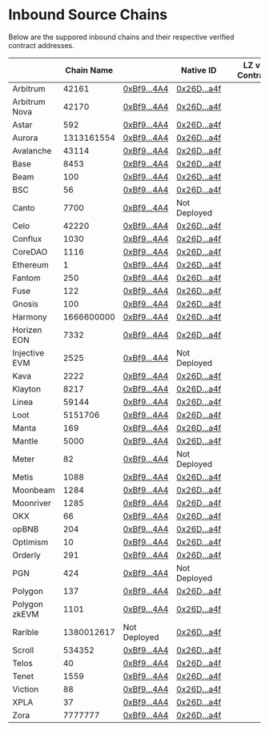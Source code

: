 # Inbound Source Chains

Below are the suppored inbound chains and their respective verified contract addresses.

| <th className="whitespace-nowrap">Chain Name </th> | <th className="whitespace-nowrap">Native ID </th> | <th className="whitespace-nowrap">LZ v1 Contract</th>                                                                        | <th className="whitespace-nowrap">LZ v2 Contract</th>                                                                     |
| -------------------------------------------------- | ------------------------------------------------- | ---------------------------------------------------------------------------------------------------------------------------- | ------------------------------------------------------------------------------------------------------------------------- |
| Arbitrum                                           | 42161                                             | [0xBf9...4A4](https://arbiscan.io/address/0xbf94ed69281709958c8f60bc15cd1bb6badcd4a4#code)                                   | [0x26D...a4f](https://arbiscan.io/address/0x26DA582889f59EaaE9dA1f063bE0140CD93E6a4f#code)                                |
| Arbitrum Nova                                      | 42170                                             | [0xBf9...4A4](https://nova.arbiscan.io/address/0xbf94ed69281709958c8f60bc15cd1bb6badcd4a4#code)                              | [0x26D...a4f](https://nova.arbiscan.io/address/0x26DA582889f59EaaE9dA1f063bE0140CD93E6a4f#code)                           |
| Astar                                              | 592                                               | [0xBf9...4A4](https://blockscout.com/astar/address/0xBf94Ed69281709958c8f60bc15cD1bB6BADCd4A4/contracts#address-tabs)        | [0x26D...a4f](https://astar.blockscout.com/address/0x26DA582889f59EaaE9dA1f063bE0140CD93E6a4f)                            |
| Aurora                                             | 1313161554                                        | [0xBf9...4A4](https://explorer.aurora.dev/address/0xBf94Ed69281709958c8f60bc15cD1bB6BADCd4A4?tab=contract)                   | [0x26D...a4f](https://explorer.aurora.dev/address/0x26DA582889f59EaaE9dA1f063bE0140CD93E6a4f?tab=contract)                |
| Avalanche                                          | 43114                                             | [0xBf9...4A4](https://snowtrace.io/address/0xBf94Ed69281709958c8f60bc15cD1bB6BADCd4A4/contract/43114/code)                   | [0x26D...a4f](https://snowtrace.io/address/0x26DA582889f59EaaE9dA1f063bE0140CD93E6a4f/contract/43114/code)                |
| Base                                               | 8453                                              | [0xBf9...4A4](https://basescan.org/address/0xBf94Ed69281709958c8f60bc15cD1bB6BADCd4A4#code)                                  | [0x26D...a4f](https://basescan.org/address/0x26DA582889f59EaaE9dA1f063bE0140CD93E6a4f#code)                               |
| Beam                                               | 100                                               | [0xBf9...4A4](https://subnets.avax.network/beam/address/0xBf94Ed69281709958c8f60bc15cD1bB6BADCd4A4?tab=code)                 | [0x26D...a4f](https://subnets.avax.network/beam/address/0x26DA582889f59EaaE9dA1f063bE0140CD93E6a4f)                       |
| BSC                                                | 56                                                | [0xBf9...4A4](https://bscscan.com/address/0xBf94Ed69281709958c8f60bc15cD1bB6BADCd4A4#code)                                   | [0x26D...a4f](https://bscscan.com/address/0x26DA582889f59EaaE9dA1f063bE0140CD93E6a4f#code)                                |
| Canto                                              | 7700                                              | [0xBf9...4A4](https://tuber.build/address/0xBf94Ed69281709958c8f60bc15cD1bB6BADCd4A4?tab=contract)                           | Not Deployed                                                                                                              |
| Celo                                               | 42220                                             | [0xBf9...4A4](https://celoscan.io/address/0xBf94Ed69281709958c8f60bc15cD1bB6BADCd4A4#code)                                   | [0x26D...a4f](https://celoscan.io/address/0x26DA582889f59EaaE9dA1f063bE0140CD93E6a4f#code)                                |
| Conflux                                            | 1030                                              | [0xBf9...4A4](https://evm.confluxscan.io/address/0xbf94ed69281709958c8f60bc15cd1bb6badcd4a4?tab=contract-viewer)             | [0x26D...a4f](https://evm.confluxscan.net/contract-verification?address=0x26da582889f59eaae9da1f063be0140cd93e6a4f)       |
| CoreDAO                                            | 1116                                              | [0xBf9...4A4](https://scan.coredao.org/address/0xbf94ed69281709958c8f60bc15cd1bb6badcd4a4#code)                              | [0x26D...a4f](https://scan.coredao.org/address/0x26DA582889f59EaaE9dA1f063bE0140CD93E6a4f#code)                           |
| Ethereum                                           | 1                                                 | [0xBf9...4A4](https://etherscan.io/address/0xbf94ed69281709958c8f60bc15cd1bb6badcd4a4#code)                                  | [0x26D...a4f](https://etherscan.io/address/0x26DA582889f59EaaE9dA1f063bE0140CD93E6a4f#code)                               |
| Fantom                                             | 250                                               | [0xBf9...4A4](https://ftmscan.com/address/0xBf94Ed69281709958c8f60bc15cD1bB6BADCd4A4#code)                                   | [0x26D...a4f](https://ftmscan.com/address/0x26DA582889f59EaaE9dA1f063bE0140CD93E6a4f#code)                                |
| Fuse                                               | 122                                               | [0xBf9...4A4](https://explorer.fuse.io/address/0xBf94Ed69281709958c8f60bc15cD1bB6BADCd4A4?tab=contract)                      | [0x26D...a4f](https://explorer.fuse.io/address/0x26DA582889f59EaaE9dA1f063bE0140CD93E6a4f?tab=contract)                   |
| Gnosis                                             | 100                                               | [0xBf9...4A4](https://gnosisscan.io/address/0xbf94ed69281709958c8f60bc15cd1bb6badcd4a4#code)                                 | [0x26D...a4f](https://gnosisscan.io/address/0x26da582889f59eaae9da1f063be0140cd93e6a4f#code)                              |
| Harmony                                            | 1666600000                                        | [0xBf9...4A4](https://explorer.harmony.one/address/0xbf94ed69281709958c8f60bc15cd1bb6badcd4a4?activeTab=6)                   | [0x26D...a4f](https://explorer.harmony.one/verifycontract?address=0x26da582889f59eaae9da1f063be0140cd93e6a4f&shard=0)     |
| Horizen EON                                        | 7332                                              | [0xBf9...4A4](https://eon-explorer.horizenlabs.io/address/0xBf94Ed69281709958c8f60bc15cD1bB6BADCd4A4/contracts#address-tabs) | [0x26D...a4f](https://explorer.harmony.one/address/0x26da582889f59eaae9da1f063be0140cd93e6a4f)                            |
| Injective EVM                                      | 2525                                              | [0xBf9...4A4](https://inevm.calderaexplorer.xyz/address/0xBf94Ed69281709958c8f60bc15cD1bB6BADCd4A4?tab=contract)             | Not Deployed                                                                                                              |
| Kava                                               | 2222                                              | [0xBf9...4A4](https://kavascan.com/address/0xBf94Ed69281709958c8f60bc15cD1bB6BADCd4A4/contracts#address-tabs)                | [0x26D...a4f](https://kavascan.com/address/0x26DA582889f59EaaE9dA1f063bE0140CD93E6a4f/contracts#address-tabs)             |
| Klayton                                            | 8217                                              | [0xBf9...4A4](https://klaytnscope.com/account/0xbf94ed69281709958c8f60bc15cd1bb6badcd4a4?tabId=contractCode)                 | [0x26D...a4f](https://klaytnscope.com/account/0x26DA582889f59EaaE9dA1f063bE0140CD93E6a4f?tabId=contractCode)              |
| Linea                                              | 59144                                             | [0xBf9...4A4](https://lineascan.build/address/0xbf94ed69281709958c8f60bc15cd1bb6badcd4a4#code)                               | [0x26D...a4f](https://lineascan.build/address/0x26DA582889f59EaaE9dA1f063bE0140CD93E6a4f#code)                            |
| Loot                                               | 5151706                                           | [0xBf9...4A4](https://explorer.lootchain.com/address/0xBf94Ed69281709958c8f60bc15cD1bB6BADCd4A4/contracts#address-tabs)      | [0x26D...a4f](https://explorer.lootchain.com/address/0x26DA582889f59EaaE9dA1f063bE0140CD93E6a4f/)                         |
| Manta                                              | 169                                               | [0xBf9...4A4](https://manta.socialscan.io/address/0xbf94ed69281709958c8f60bc15cd1bb6badcd4a4#contract)                       | [0x26D...a4f](https://pacific-explorer.manta.network/address/0x26DA582889f59EaaE9dA1f063bE0140CD93E6a4f?tab=contract)     |
| Mantle                                             | 5000                                              | [0xBf9...4A4](https://explorer.mantle.xyz/address/0xBf94Ed69281709958c8f60bc15cD1bB6BADCd4A4/contracts#address-tabs)         | [0x26D...a4f](https://explorer.mantle.xyz/address/0x26DA582889f59EaaE9dA1f063bE0140CD93E6a4f/contracts#address-tabs)      |
| Meter                                              | 82                                                | [0xBf9...4A4](https://scan.meter.io/address/0xbf94ed69281709958c8f60bc15cd1bb6badcd4a4?tab=4&p=1)                            | Not Deployed                                                                                                              |
| Metis                                              | 1088                                              | [0xBf9...4A4](https://explorer.metis.io/address/0xBf94Ed69281709958c8f60bc15cD1bB6BADCd4A4/contract/1088/code)               | [0x26D...a4f](https://explorer.metis.io/address/0x26DA582889f59EaaE9dA1f063bE0140CD93E6a4f/contract/1088/code)            |
| Moonbeam                                           | 1284                                              | [0xBf9...4A4](https://moonscan.io/address/0xBf94Ed69281709958c8f60bc15cD1bB6BADCd4A4#code)                                   | [0x26D...a4f](https://moonscan.io/address/0x26DA582889f59EaaE9dA1f063bE0140CD93E6a4f#code)                                |
| Moonriver                                          | 1285                                              | [0xBf9...4A4](https://moonriver.moonscan.io/address/0xBf94Ed69281709958c8f60bc15cD1bB6BADCd4A4#code)                         | [0x26D...a4f](https://moonriver.moonscan.io/address/0x26da582889f59eaae9da1f063be0140cd93e6a4f#code)                      |
| OKX                                                | 66                                                | [0xBf9...4A4](https://www.okx.com/explorer/oktc/address/0xbf94ed69281709958c8f60bc15cd1bb6badcd4a4)                          | [0x26D...a4f](https://www.okx.com/es-la/explorer/oktc/address/0x26da582889f59eaae9da1f063be0140cd93e6a4f/contract)        |
| opBNB                                              | 204                                               | [0xBf9...4A4](https://opbnbscan.com/address/0xbf94ed69281709958c8f60bc15cd1bb6badcd4a4?tab=Contract&p=1)                     | [0x26D...a4f](https://opbnbscan.com/address/0x26DA582889f59EaaE9dA1f063bE0140CD93E6a4f?tab=Contract&p=1)                  |
| Optimism                                           | 10                                                | [0xBf9...4A4](https://optimistic.etherscan.io/address/0xbf94ed69281709958c8f60bc15cd1bb6badcd4a4#code)                       | [0x26D...a4f](https://optimistic.etherscan.io/address/0x26DA582889f59EaaE9dA1f063bE0140CD93E6a4f#code)                    |
| Orderly                                            | 291                                               | [0xBf9...4A4](https://explorer.orderly.network/address/0xBf94Ed69281709958c8f60bc15cD1bB6BADCd4A4?tab=contract)              | [0x26D...a4f](https://explorer.orderly.network/address/0x26DA582889f59EaaE9dA1f063bE0140CD93E6a4f?tab=contract)           |
| PGN                                                | 424                                               | [0xBf9...4A4](https://explorer.publicgoods.network/address/0xBf94Ed69281709958c8f60bc15cD1bB6BADCd4A4?tab=contract)          | Not Deployed                                                                                                              |
| Polygon                                            | 137                                               | [0xBf9...4A4](https://polygonscan.com/address/0xBf94Ed69281709958c8f60bc15cD1bB6BADCd4A4#code)                               | [0x26D...a4f](https://polygonscan.com/address/0x26DA582889f59EaaE9dA1f063bE0140CD93E6a4f#code)                            |
| Polygon zkEVM                                      | 1101                                              | [0xBf9...4A4](https://zkevm.polygonscan.com/address/0xBf94Ed69281709958c8f60bc15cD1bB6BADCd4A4#code)                         | [0x26D...a4f](https://zkevm.polygonscan.com/address/0x26DA582889f59EaaE9dA1f063bE0140CD93E6a4f#code)                      |
| Rarible                                            | 1380012617                                        | Not Deployed                                                                                                                 | [0x26D...a4f](https://mainnet.explorer.rarichain.org/address/0x26DA582889f59EaaE9dA1f063bE0140CD93E6a4f?tab=contract)     |
| Scroll                                             | 534352                                            | [0xBf9...4A4](https://scrollscan.com/address/0xBf94Ed69281709958c8f60bc15cD1bB6BADCd4A4#code)                                | [0x26D...a4f](https://scrollscan.com/address/0x26DA582889f59EaaE9dA1f063bE0140CD93E6a4f#code)                             |
| Telos                                              | 40                                                | [0xBf9...4A4](https://www.teloscan.io/address/0xBf94Ed69281709958c8f60bc15cD1bB6BADCd4A4#contract)                           | [0x26D...a4f](https://www.teloscan.io/address/0x26DA582889f59EaaE9dA1f063bE0140CD93E6a4f#contract)                        |
| Tenet                                              | 1559                                              | [0xBf9...4A4](https://tenetscan.io/address/0xBf94Ed69281709958c8f60bc15cD1bB6BADCd4A4/contracts#address-tabs)                | [0x26D...a4f](https://tenetscan.io/address/0x26DA582889f59EaaE9dA1f063bE0140CD93E6a4f/verify-via-standard-json-input/new) |
| Viction                                            | 88                                                | [0xBf9...4A4](https://tomoscan.io/contracts/verify/0xbf94ed69281709958c8f60bc15cd1bb6badcd4a4)                               | [0x26D...a4f](https://tomoscan.io/contracts/verify/0x26DA582889f59EaaE9dA1f063bE0140CD93E6a4f)                            |
| XPLA                                               | 37                                                | [0xBf9...4A4](https://explorer.xpla.dev/mainnet/address/0xbf94ed69281709958c8f60bc15cd1bb6badcd4a4#SourceCode)               | [0x26D...a4f](https://explorer.xpla.io/mainnet/address/0x26da582889f59eaae9da1f063be0140cd93e6a4f#SourceCode)             |
| Zora                                               | 7777777                                           | [0xBf9...4A4](https://explorer.zora.energy/address/0xBf94Ed69281709958c8f60bc15cD1bB6BADCd4A4?tab=contract)                  | [0x26D...a4f](https://explorer.zora.energy/address/0x26DA582889f59EaaE9dA1f063bE0140CD93E6a4f?tab=contract)               |
